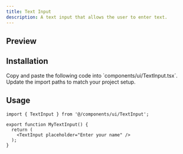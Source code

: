 ```yaml
---
title: Text Input
description: A text input that allows the user to enter text.
---
```



## Preview
<ComponentPreview name="TextInput" />

## Installation

<Steps>

<Step>
Copy and paste the following code into `components/ui/TextInput.tsx`.
<DynamicCodeBlock lang="tsx" code={readComponentFile('TextInput')} />
</Step>

<Step>
Update the import paths to match your project setup.
</Step>

</Steps>

## Usage

```tsx title="MyTextInput.tsx"
import { TextInput } from '@/components/ui/TextInput';

export function MyTextInput() {
  return (
    <TextInput placeholder="Enter your name" />
  );
}
```